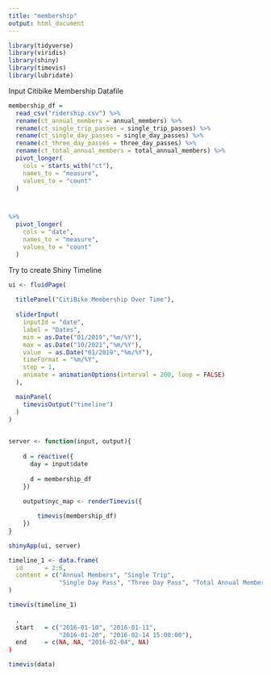 ```yaml
---
title: "membership"
output: html_document
---
```

```r
library(tidyverse)
library(viridis)
library(shiny)
library(timevis)
library(lubridate)
```

Input Citibike Membership Datafile
```r
membership_df = 
  read_csv("ridership.csv") %>%
  rename(ct_annual_members = annual_members) %>%
  rename(ct_single_trip_passes = single_trip_passes) %>%
  rename(ct_single_day_passes = single_day_passes) %>%
  rename(ct_three_day_passes = three_day_passes) %>%
  rename(ct_total_annual_members = total_annual_members) %>%
  pivot_longer(
    cols = starts_with("ct"),
    names_to = "measure",
    values_to = "count"
  )



%>%
  pivot_longer(
    cols = "date",
    names_to = "measure",
    values_to = "count"
  )


```

Try to create Shiny Timeline

```r
ui <- fluidPage(
    
  titlePanel("CitiBike Membership Over Time"),
  
  sliderInput(
    inputId = "date",
    label = "Dates",
    min = as.Date("01/2019","%m/%Y"),
    max = as.Date("10/2021","%m/%Y"),
    value  = as.Date("01/2019","%m/%Y"),
    timeFormat = "%m/%Y",
    step = 1,
    animate = animationOptions(interval = 200, loop = FALSE)
  ),

  mainPanel(
    timevisOutput("timeline")
  )
)
    

server <- function(input, output){
    
    d = reactive({
      day = input$date
      
      d = membership_df 
    })
  
    output$nyc_map <- renderTimevis({

        timevis(membership_df)
    })
}

shinyApp(ui, server)
```

```r
timeline_1 <- data.frame(
  id      = 2:6,
  content = c("Annual Members", "Single Trip",
              "Single Day Pass", "Three Day Pass", "Total Annual Members")
)

timevis(timeline_1)
  
  ,
  start   = c("2016-01-10", "2016-01-11",
              "2016-01-20", "2016-02-14 15:00:00"),
  end     = c(NA, NA, "2016-02-04", NA)
)

timevis(data)
```

